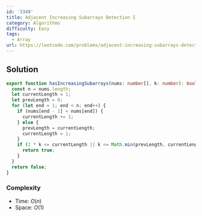 ```yaml
---
id: '3349'
title: Adjacent Increasing Subarrays Detection I
category: Algorithms
difficulty: Easy
tags:
  - Array
url: https://leetcode.com/problems/adjacent-increasing-subarrays-detection-i
---
```


## Solution

```typescript filename="solution.ts" copy
export function hasIncreasingSubarrays(nums: number[], k: number): boolean {
  const n = nums.length;
  let currentLength = 1;
  let prevLength = 0;
  for (let end = 1; end < n; end++) {
    if (nums[end - 1] < nums[end]) {
      currentLength += 1;
    } else {
      prevLength = currentLength;
      currentLength = 1;
    }
    if (2 * k <= currentLength || k <= Math.min(prevLength, currentLength)) {
      return true;
    }
  }
  return false;
}
```

### Complexity

- Time: $O(n)$
- Space: $O(1)$
